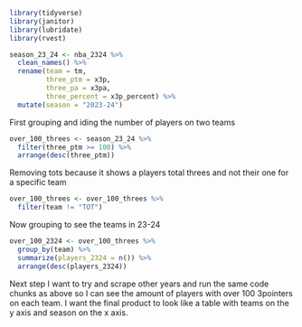 ```r
library(tidyverse)
library(janitor)
library(lubridate)
library(rvest)
```


```r
season_23_24 <- nba_2324 %>% 
  clean_names() %>% 
  rename(team = tm,
         three_ptm = x3p,
         three_pa = x3pa,
         three_percent = x3p_percent) %>% 
  mutate(season = "2023-24")
```

First grouping and iding the number of players on two teams
```r
over_100_threes <- season_23_24 %>% 
  filter(three_ptm >= 100) %>% 
  arrange(desc(three_ptm))
```

Removing tots because it shows a players total threes and not their one for a specific team
```r
over_100_threes <- over_100_threes %>% 
  filter(team != "TOT")

```

Now grouping to see the teams in 23-24
```r
over_100_2324 <- over_100_threes %>% 
  group_by(team) %>% 
  summarize(players_2324 = n()) %>% 
  arrange(desc(players_2324))

```

Next step
I want to try and scrape other years and run the same code chunks as above so I can see the amount of players with over 100 3pointers on each team. I want the final product to look like a table with teams on the y axis and season on the x axis.






